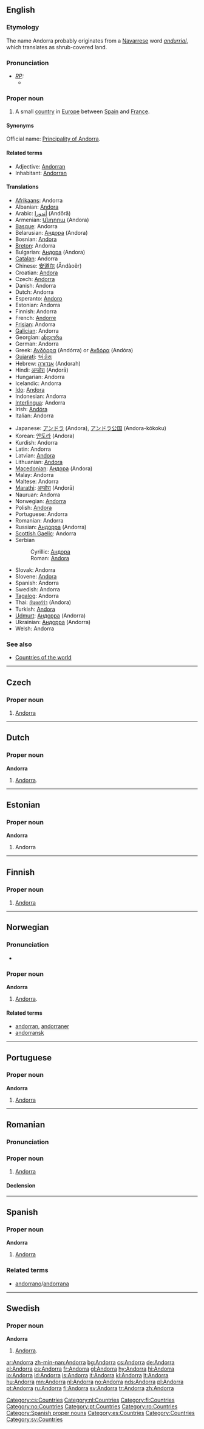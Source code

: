 {{see|andorra}}
==English==
{{wikipedia}}

===Etymology===
The name Andorra probably originates from a [[Navarrese]] word ''[[andurrial]]'', which translates as shrub-covered land.

===Pronunciation===
* ''[[RP]]:''
** {{IPA|/ænˈdɔːrə/}}

===Proper noun===
{{en-proper noun}}

# A small [[country]] in [[Europe]] between [[Spain]] and [[France]].

====Synonyms====
Official name: [[Principality of Andorra]].

====Related terms====
* Adjective: [[Andorran]]
* Inhabitant: [[Andorran]]

====Translations====
{{trans-top|country}}
* [[Afrikaans]]: Andorra
* Albanian: [[Andora]]
* Arabic: [[أندورا]] (Andōrā)
* Armenian: [[Անդորա]] (Andora)
* [[Basque]]: Andorra
* Belarusian: [[Андора]] (Andora)
* Bosnian: [[Andora]] {{f}}
* [[Breton]]: Andorra
* Bulgarian: [[Андора]] (Andora)
* [[Catalan]]: Andorra
* Chinese: [[安道尔]] (Āndàoěr)
* Croatian: [[Andora]]
* Czech: [[#Czech|Andorra]] {{f}}
* Danish: Andorra
* Dutch: Andorra {{n}}
* Esperanto: [[Andoro]]
* Estonian: Andorra
* Finnish: Andorra
* French: [[Andorre]] {{f}}
* [[Frisian]]: Andorra
* [[Galician]]: Andorra
* Georgian: [[ანდორა]]
* German: Andorra
* Greek: [[Ανδόρρα]] (Andórra) {{f}} or [[Ανδόρα]] (Andóra) {{f}}
* [[Gujarati]]: [[અંડોરા]]
* Hebrew: [[אנדורה]] (Andorah)
* Hindi: [[अन्डोरा]] (Anḍorā)
* Hungarian: Andorra
* Icelandic: Andorra
* [[Ido]]: [[Andora]]
* Indonesian: Andorra <!-- Maybe it should be Andora, but id.wikipedia has this spelling-->
* [[Interlingua]]: Andorra
* Irish: [[Andóra]]
* Italian: Andorra
{{trans-mid}}
* Japanese: [[アンドラ]] (Andora), [[アンドラ公国]] (Andora-kōkoku)
* Korean: [[안도라]] (Andora)
* Kurdish: Andorra
* Latin: Andorra
* Latvian: [[Andora]]
* Lithuanian: [[Andora]] {{f}}
* [[Macedonian]]: [[Андора]] (Andora)
* Malay: Andorra
* Maltese: Andorra
* [[Marathi]]: [[अन्डोरा]] (Anḍorā)
* Nauruan: Andorra
* Norwegian: [[#Norwegian|Andorra]]
* Polish: [[Andora]]
* Portuguese: Andorra
* Romanian: Andorra {{f}}
* Russian: [[Андорра]] {{f}} (Andorra)
* [[Scottish Gaelic]]: Andorra
* Serbian
*: Cyrillic: [[Андора]] {{f}}
*: Roman: [[Andora]] {{f}}
* Slovak: Andorra
* Slovene: [[Andora]]
* Spanish: Andorra {{f}}
* Swedish: Andorra
* [[Tagalog]]: Andorra
* Thai: [[อันดอร์ร่า]] (Andora)
* Turkish: [[Andora]]
* [[Udmurt]]: [[Андорра]] (Andorra)
* Ukrainian: [[Андорра]] (Andorra)
* Welsh: Andorra
{{trans-bottom}}

===See also===
* [[Appendix:Countries of the world|Countries of the world]]

----

==Czech==

===Proper noun===
{{cs-proper noun|g=f}}

# [[#English|Andorra]]

[[Category:cs:Countries]]
----

==Dutch==

===Proper noun===
'''Andorra'''

# [[#English|Andorra]].

[[Category:nl:Countries]]

----

==Estonian==

===Proper noun===
'''Andorra'''

# Andorra {{et-country}}

----

==Finnish==
{{wikipedia|lang=fi}}

===Proper noun===
{{fi-noun|proper=true}}

# [[#English|Andorra]]

[[Category:fi:Countries]]

----

==Norwegian==

===Pronunciation===
* {{IPA|/ɑn.'do.rɑ/}}

===Proper noun===
'''Andorra'''

# [[#English|Andorra]].

====Related terms====
* [[andorran]], [[andorraner]]
* [[andorransk]]

[[Category:no:Countries]]

----

==Portuguese==

===Proper noun===
'''Andorra''' {{f}}

# [[#English|Andorra]]

[[Category:pt:Countries]]

----

==Romanian==

===Pronunciation===
{{IPA|[an'do.ra]|lang=ro}}

===Proper noun===
{{infl|ro|proper noun|g=f}}

# [[#English|Andorra]]

====Declension====
{{ro-country|gend=f|Andorrei}}

[[Category:ro:Countries]]

----

==Spanish==

===Proper noun===
'''Andorra''' {{f}}

# [[#English|Andorra]]

===Related terms===
* [[andorrano]]/[[andorrana]]

[[Category:Spanish proper nouns]]
[[Category:es:Countries]]

----

==Swedish==

===Proper noun===
'''Andorra'''

# [[#English|Andorra]].

[[Category:Countries]]
[[Category:sv:Countries]]

[[ar:Andorra]]
[[zh-min-nan:Andorra]]
[[bg:Andorra]]
[[cs:Andorra]]
[[de:Andorra]]
[[el:Andorra]]
[[es:Andorra]]
[[fr:Andorra]]
[[gl:Andorra]]
[[hy:Andorra]]
[[hi:Andorra]]
[[io:Andorra]]
[[id:Andorra]]
[[is:Andorra]]
[[it:Andorra]]
[[kl:Andorra]]
[[lt:Andorra]]
[[hu:Andorra]]
[[mn:Andorra]]
[[nl:Andorra]]
[[no:Andorra]]
[[nds:Andorra]]
[[pl:Andorra]]
[[pt:Andorra]]
[[ru:Andorra]]
[[fi:Andorra]]
[[sv:Andorra]]
[[tr:Andorra]]
[[zh:Andorra]]